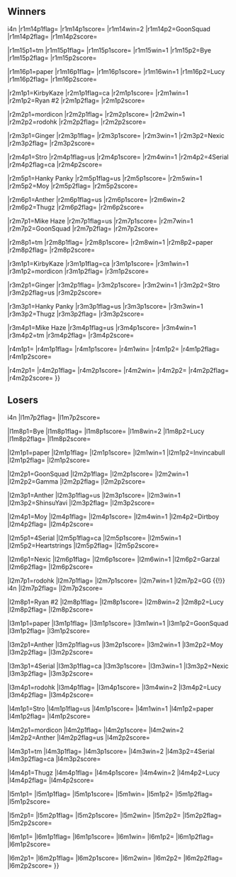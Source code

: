 {{SetGame|melee}}{{tabs static
|name1=Overview
|link1=SWEET Prologue
|name2=Singles Top 96 E
|link2=SWEET Prologue/Singles Top 96 E
|name3=Singles Top 96 F
|link3=SWEET Prologue/Singles Top 96 F
|name4=Singles Top 96 G
|link4=SWEET Prologue/Singles Top 96 G
|name5=Singles Top 96 H
|link5=SWEET Prologue/Singles Top 96 H
|name6=Singles Top 32
|link6=SWEET Prologue/Singles Top 32
|name7=Doubles Winners
|link7=SWEET Prologue/Doubles Winners
|name8=Doubles Losers
|link8=SWEET Prologue/Doubles Losers
|This=2
}}
<!-- Generated with http://tournament-nub.rhcloud.com/toliquipedia -->
==Winners==
{{32DEWBracketA
|r1m1p1=KirbyKaze |r1m1p1flag=ca |r1m1p1score={{win}} |r1m1win=1
|r1m1p2=Bye |r1m1p2flag= |r1m1p2score=

|r1m2p1=Invincabull |r1m2p1flag= |r1m2p1score= |r1m2win=2
|r1m2p2=Ryan #2 |r1m2p2flag= |r1m2p2score={{win}}

|r1m3p1=mordicon |r1m3p1flag= |r1m3p1score={{win}} |r1m3win=1
|r1m3p2=Bye |r1m3p2flag= |r1m3p2score=

|r1m4p1=Gamma |r1m4p1flag= |r1m4p1score= |r1m4win=2
|r1m4p2=rodohk |r1m4p2flag= |r1m4p2score={{win}}

|r1m5p1=Ginger |r1m5p1flag= |r1m5p1score={{win}} |r1m5win=1
|r1m5p2=Bye |r1m5p2flag= |r1m5p2score=

|r1m6p1=Nexic |r1m6p1flag= |r1m6p1score={{win}} |r1m6win=1
|r1m6p2=ShinsuYavi |r1m6p2flag= |r1m6p2score=

|r1m7p1=Stro |r1m7p1flag=us |r1m7p1score={{win}} |r1m7win=1
|r1m7p2=Bye |r1m7p2flag= |r1m7p2score=

|r1m8p1=4Serial |r1m8p1flag=ca |r1m8p1score={{win}} |r1m8win=1
|r1m8p2=Dirtboy |r1m8p2flag= |r1m8p2score=

|r1m9p1=Hanky Panky |r1m9p1flag=us |r1m9p1score={{win}} |r1m9win=1
|r1m9p2=Bye |r1m9p2flag= |r1m9p2score=

|r1m10p1=Moy |r1m10p1flag= |r1m10p1score={{win}} |r1m10win=1
|r1m10p2=Heartstrings |r1m10p2flag= |r1m10p2score=

|r1m11p1=Anther |r1m11p1flag=us |r1m11p1score={{win}} |r1m11win=1
|r1m11p2=Bye |r1m11p2flag= |r1m11p2score=

|r1m12p1=Thugz |r1m12p1flag= |r1m12p1score={{win}} |r1m12win=1
|r1m12p2=Garzal |r1m12p2flag= |r1m12p2score=

|r1m13p1=Mike Haze |r1m13p1flag=us |r1m13p1score={{win}} |r1m13win=1
|r1m13p2=Bye |r1m13p2flag= |r1m13p2score=

|r1m14p1=GG {{!}} i4n |r1m14p1flag= |r1m14p1score= |r1m14win=2
|r1m14p2=GoonSquad |r1m14p2flag= |r1m14p2score={{win}}

|r1m15p1=tm |r1m15p1flag= |r1m15p1score={{win}} |r1m15win=1
|r1m15p2=Bye |r1m15p2flag= |r1m15p2score=

|r1m16p1=paper |r1m16p1flag= |r1m16p1score={{win}} |r1m16win=1
|r1m16p2=Lucy |r1m16p2flag= |r1m16p2score=

|r2m1p1=KirbyKaze |r2m1p1flag=ca |r2m1p1score={{win}} |r2m1win=1
|r2m1p2=Ryan #2 |r2m1p2flag= |r2m1p2score=

|r2m2p1=mordicon |r2m2p1flag= |r2m2p1score={{win}} |r2m2win=1
|r2m2p2=rodohk |r2m2p2flag= |r2m2p2score=

|r2m3p1=Ginger |r2m3p1flag= |r2m3p1score={{win}} |r2m3win=1
|r2m3p2=Nexic |r2m3p2flag= |r2m3p2score=

|r2m4p1=Stro |r2m4p1flag=us |r2m4p1score={{win}} |r2m4win=1
|r2m4p2=4Serial |r2m4p2flag=ca |r2m4p2score=

|r2m5p1=Hanky Panky |r2m5p1flag=us |r2m5p1score={{win}} |r2m5win=1
|r2m5p2=Moy |r2m5p2flag= |r2m5p2score=

|r2m6p1=Anther |r2m6p1flag=us |r2m6p1score= |r2m6win=2
|r2m6p2=Thugz |r2m6p2flag= |r2m6p2score={{win}}

|r2m7p1=Mike Haze |r2m7p1flag=us |r2m7p1score={{win}} |r2m7win=1
|r2m7p2=GoonSquad |r2m7p2flag= |r2m7p2score=

|r2m8p1=tm |r2m8p1flag= |r2m8p1score={{win}} |r2m8win=1
|r2m8p2=paper |r2m8p2flag= |r2m8p2score=

|r3m1p1=KirbyKaze |r3m1p1flag=ca |r3m1p1score={{win}} |r3m1win=1
|r3m1p2=mordicon |r3m1p2flag= |r3m1p2score=

|r3m2p1=Ginger |r3m2p1flag= |r3m2p1score={{win}} |r3m2win=1
|r3m2p2=Stro |r3m2p2flag=us |r3m2p2score=

|r3m3p1=Hanky Panky |r3m3p1flag=us |r3m3p1score={{win}} |r3m3win=1
|r3m3p2=Thugz |r3m3p2flag= |r3m3p2score=

|r3m4p1=Mike Haze |r3m4p1flag=us |r3m4p1score={{win}} |r3m4win=1
|r3m4p2=tm |r3m4p2flag= |r3m4p2score=

|r4m1p1= |r4m1p1flag= |r4m1p1score= |r4m1win=
|r4m1p2= |r4m1p2flag= |r4m1p2score=

|r4m2p1= |r4m2p1flag= |r4m2p1score= |r4m2win=
|r4m2p2= |r4m2p2flag= |r4m2p2score=
}}

==Losers==
{{32DELBracketA
|l1m1p1=Bye |l1m1p1flag= |l1m1p1score= |l1m1win=2
|l1m1p2=Invincabull |l1m1p2flag= |l1m1p2score={{win}}

|l1m2p1=Bye |l1m2p1flag= |l1m2p1score= |l1m2win=2
|l1m2p2=Gamma |l1m2p2flag= |l1m2p2score={{win}}

|l1m3p1=Bye |l1m3p1flag= |l1m3p1score= |l1m3win=2
|l1m3p2=ShinsuYavi |l1m3p2flag= |l1m3p2score={{win}}

|l1m4p1=Bye |l1m4p1flag= |l1m4p1score= |l1m4win=2
|l1m4p2=Dirtboy |l1m4p2flag= |l1m4p2score={{win}}

|l1m5p1=Bye |l1m5p1flag= |l1m5p1score= |l1m5win=2
|l1m5p2=Heartstrings |l1m5p2flag= |l1m5p2score={{win}}

|l1m6p1=Bye |l1m6p1flag= |l1m6p1score= |l1m6win=2
|l1m6p2=Garzal |l1m6p2flag= |l1m6p2score={{win}}

|l1m7p1=Bye |l1m7p1flag= |l1m7p1score= |l1m7win=2
|l1m7p2=GG {{!}} i4n |l1m7p2flag= |l1m7p2score={{win}}

|l1m8p1=Bye |l1m8p1flag= |l1m8p1score= |l1m8win=2
|l1m8p2=Lucy |l1m8p2flag= |l1m8p2score={{win}}

|l2m1p1=paper |l2m1p1flag= |l2m1p1score={{win}} |l2m1win=1
|l2m1p2=Invincabull |l2m1p2flag= |l2m1p2score=

|l2m2p1=GoonSquad |l2m2p1flag= |l2m2p1score={{win}} |l2m2win=1
|l2m2p2=Gamma |l2m2p2flag= |l2m2p2score=

|l2m3p1=Anther |l2m3p1flag=us |l2m3p1score={{win}} |l2m3win=1
|l2m3p2=ShinsuYavi |l2m3p2flag= |l2m3p2score=

|l2m4p1=Moy |l2m4p1flag= |l2m4p1score={{win}} |l2m4win=1
|l2m4p2=Dirtboy |l2m4p2flag= |l2m4p2score=

|l2m5p1=4Serial |l2m5p1flag=ca |l2m5p1score={{win}} |l2m5win=1
|l2m5p2=Heartstrings |l2m5p2flag= |l2m5p2score=

|l2m6p1=Nexic |l2m6p1flag= |l2m6p1score={{win}} |l2m6win=1
|l2m6p2=Garzal |l2m6p2flag= |l2m6p2score=

|l2m7p1=rodohk |l2m7p1flag= |l2m7p1score={{win}} |l2m7win=1
|l2m7p2=GG {{!}} i4n |l2m7p2flag= |l2m7p2score=

|l2m8p1=Ryan #2 |l2m8p1flag= |l2m8p1score= |l2m8win=2
|l2m8p2=Lucy |l2m8p2flag= |l2m8p2score={{win}}

|l3m1p1=paper |l3m1p1flag= |l3m1p1score={{win}} |l3m1win=1
|l3m1p2=GoonSquad |l3m1p2flag= |l3m1p2score=

|l3m2p1=Anther |l3m2p1flag=us |l3m2p1score={{win}} |l3m2win=1
|l3m2p2=Moy |l3m2p2flag= |l3m2p2score=

|l3m3p1=4Serial |l3m3p1flag=ca |l3m3p1score={{win}} |l3m3win=1
|l3m3p2=Nexic |l3m3p2flag= |l3m3p2score=

|l3m4p1=rodohk |l3m4p1flag= |l3m4p1score= |l3m4win=2
|l3m4p2=Lucy |l3m4p2flag= |l3m4p2score={{win}}

|l4m1p1=Stro |l4m1p1flag=us |l4m1p1score={{win}} |l4m1win=1
|l4m1p2=paper |l4m1p2flag= |l4m1p2score=

|l4m2p1=mordicon |l4m2p1flag= |l4m2p1score= |l4m2win=2
|l4m2p2=Anther |l4m2p2flag=us |l4m2p2score={{win}}

|l4m3p1=tm |l4m3p1flag= |l4m3p1score= |l4m3win=2
|l4m3p2=4Serial |l4m3p2flag=ca |l4m3p2score={{win}}

|l4m4p1=Thugz |l4m4p1flag= |l4m4p1score= |l4m4win=2
|l4m4p2=Lucy |l4m4p2flag= |l4m4p2score={{win}}

|l5m1p1= |l5m1p1flag= |l5m1p1score= |l5m1win=
|l5m1p2= |l5m1p2flag= |l5m1p2score=

|l5m2p1= |l5m2p1flag= |l5m2p1score= |l5m2win=
|l5m2p2= |l5m2p2flag= |l5m2p2score=

|l6m1p1= |l6m1p1flag= |l6m1p1score= |l6m1win=
|l6m1p2= |l6m1p2flag= |l6m1p2score=

|l6m2p1= |l6m2p1flag= |l6m2p1score= |l6m2win=
|l6m2p2= |l6m2p2flag= |l6m2p2score=
}}
